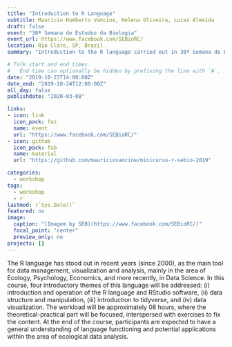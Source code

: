 ```yaml
---
title: "Introduction to R Language"
subtitle: Maurício Humberto Vancine, Helena Oliveira, Lucas Almeida
draft: false
event: "30ª Semana de Estudos da Biologia"
event_url: https://www.facebook.com/SEBioRC/
location: Rio Claro, SP, Brazil
summary: "Introduction to the R language carried out in 30ª Semana de Estudos da Biologia"

# Talk start and end times.
#   End time can optionally be hidden by prefixing the line with `#`.
date: "2019-10-23T14:00:00Z"
date_end: "2019-10-24T12:00:00Z"
all_day: false
publishdate: "2020-03-08"

links:
- icon: link
  icon_pack: fas
  name: event
  url: "https://www.facebook.com/SEBioRC/"  
- icon: github
  icon_pack: fab
  name: material
  url: "https://github.com/mauriciovancine/minicurso-r-sebio-2019"

categories:
  - workshop
tags:
  - workshop
  - r
lastmod: r`Sys.Date()`
featured: no
image:
  caption: "[Imagem by SEB](https://www.facebook.com/SEBioRC/)"
  focal_point: "center"
  preview_only: no
projects: []
---
```


The R language has stood out in recent years (since 2000), as the main tool for data management, visualization and analysis, mainly in the area of Ecology, Psychology, Economics, and more recently, in Data Science. In this course, four introductory themes of this language will be addressed: (i) introduction and operation of the R language and RStudio software, (ii) data structure and manipulation, (iii) introduction to tidyverse, and (iv) data visualization. The workload will be approximately 08 hours, where the theoretical-practical part will be focused, interspersed with exercises to fix the content. At the end of the course, participants are expected to have a general understanding of language functioning and potential applications within the area of ecological data analysis.
